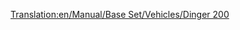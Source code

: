 [[Translation:en/Manual/Base Set/Vehicles/Dinger 200]]

{{fr/Avion|Nom=Dinger 200
|Image=[[File:en/Dinger200.png|Dinger 200]]
|Coût=44 218 (88 436)
|Vitesse=947 km/h (592 MPH)
|Entretien=6 875 (13 950)
|Conception=2013
|Vie=25
|Capacité=400 passagers & 80 sacs de courrier
|Description=Futuriste et fictif. Apparemment par Dinger/Fokker. Très grande capacité.
|Réalité=Fictif
}}